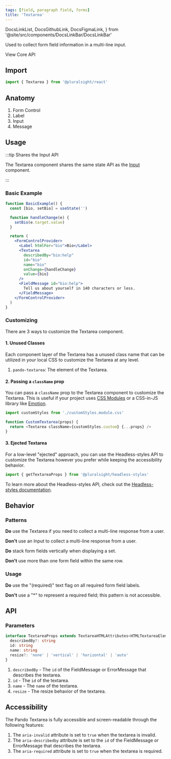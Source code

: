 ```yaml
---
tags: [field, paragraph field, forms]
title: 'Textarea'
---
```


  DocsLinkList,
  DocsGithubLink,
  DocsFigmaLink,
} from '@site/src/components/DocsLinkBar/DocsLinkBar'

<p className="size-xxl">
  Used to collect form field information in a multi-line input.
</p>

<DocsLinkList>
  <DocsGithubLink href="https://github.com/pluralsight/pando/tree/main/packages/react/src/components/Textarea.tsx" />
  <DocsGithubLink href="https://github.com/pluralsight/pando/tree/main/packages/headless-styles/src/components/Textarea/textareaCSS.ts">
    View Core API
  </DocsGithubLink>
  <DocsFigmaLink href="https://www.figma.com/file/ZmH4XsZS5WnKeo28ylM5x1/Pando-UI-kit-(Web)?node-id=1214%3A50560&t=YLA3FBYLefNvfeuf-0" />
</DocsLinkList>

## Import

```javascript
import { Textarea } from '@pluralsight/react'
```

## Anatomy

1. Form Control
2. Label
3. Input
4. Message

## Usage

:::tip Shares the Input API

The Textarea component shares the same state API as the [Input](./input.mdx) component.

:::

### Basic Example

```jsx live
function BasicExample() {
  const [bio, setBio] = useState('')

  function handleChange(e) {
    setBio(e.target.value)
  }

  return (
    <FormControlProvider>
      <Label htmlFor="bio">Bio</Label>
      <Textarea
        describedBy="bio:help"
        id="bio"
        name="bio"
        onChange={handleChange}
        value={bio}
      />
      <FieldMessage id="bio:help">
        Tell us about yourself in 140 characters or less.
      </FieldMessage>
    </FormControlProvider>
  )
}
```

### Customizing

There are 3 ways to customize the Textarea component.

#### 1. Unused Classes

Each component layer of the Textarea has a unused class name that can be utilized in your local CSS to customize the Textarea at any level.

1. `pando-textarea`: The element of the Textarea.

#### 2. Passing a `className` prop

You can pass a `className` prop to the Textarea component to customize the Textarea. This is useful if your project uses [CSS Modules](https://github.com/css-modules/css-modules) or a CSS-in-JS library like [Emotion](https://emotion.sh/docs/introduction).

```javascript title="Example of using CSS Modules to customize the Textarea." showLineNumbers
import customStyles from './customStyles.module.css'

function CustomTextarea(props) {
  return <Textarea className={customStyles.custom} {...props} />
}
```

#### 3. Ejected Textarea

For a low-level "ejected" approach, you can use the Headless-styles API to customize the Textarea however you prefer while keeping the accessibility behavior.

```javascript showLineNumbers
import { getTextareaProps } from '@pluralsight/headless-styles'
```

To learn more about the Headless-styles API, check out the [Headless-styles documentation](https://github.com/pluralsight/pando/blob/main/packages/headless-styles/src/components/Textarea/textareaCSS.ts).

## Behavior

### Patterns

**Do** use the Textarea if you need to collect a multi-line response from a user.

**Don't** use an Input to collect a multi-line response from a user.

**Do** stack form fields vertically when displaying a set.

**Don't** use more than one form field within the same row.

### Usage

**Do** use the "(required)" text flag on all required form field labels.

**Don't** use a "\*" to represent a required field; this pattern is not accessible.

## API

### Parameters

```typescript
interface TextareaProps extends TextareaHTMLAttributes<HTMLTextareaElement> {
  describedBy?: string
  id: string
  name: string
  resize?: 'none' | 'vertical' | 'horizontal' | 'auto'
}
```

1. `describedBy` - The `id` of the FieldMessage or ErrorMessage that describes the textarea.
2. `id` - The `id` of the textarea.
3. `name` - The `name` of the textarea.
4. `resize` - The resize behavior of the textarea.

## Accessibility

The Pando Textarea is fully accessible and screen-readable through the following features:

1. The `aria-invalid` attribute is set to `true` when the textarea is invalid.
2. The `aria-describedby` attribute is set to the `id` of the FieldMessage or ErrorMessage that describes the textarea.
3. The `aria-required` attribute is set to `true` when the textarea is required.
